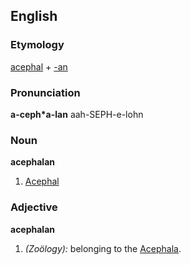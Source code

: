 ==English==

===Etymology===
[[acephal]] + [[-an]]

===Pronunciation===
'''a-ceph*a-lan'''
aah-SEPH-e-lohn

===Noun===
'''acephalan'''

# [[Acephal]]

===Adjective===
'''acephalan'''

# ''(Zoölogy):'' belonging to the [[Acephala]].